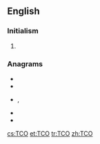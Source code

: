 {{also|tco}}
==English==
{{wikipedia}}

===Initialism===
{{en-initialism}}

# {{initialism of|Total [[cost|Cost]] of [[ownership|Ownership]]}} {{gloss|The sum of costs arising when [[deploy]]ing [[technology]], especially [[hardware]] and [[software]]}}

===Anagrams===
* {{l|en|cot}}
* {{l|en|CTO}}
* {{l|en|Oct}}, {{l|en|Oct.}}
* {{l|en|OTC}}
* {{l|en|TOC}}

[[cs:TCO]]
[[et:TCO]]
[[tr:TCO]]
[[zh:TCO]]
